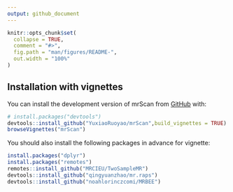 ```yaml
---
output: github_document
---
```


<!-- README.md is generated from README.Rmd. Please edit that file -->

```r
knitr::opts_chunk$set(
  collapse = TRUE,
  comment = "#>",
  fig.path = "man/figures/README-",
  out.width = "100%"
)
```

## Installation with vignettes

You can install the development version of mrScan from [GitHub](https://github.com/) with:

```r
# install.packages("devtools")
devtools::install_github("YuxiaoRuoyao/mrScan",build_vignettes = TRUE)
browseVignettes("mrScan")
```


You should also install the following packages in advance for vignette:
```r
install.packages("dplyr")
install.packages("remotes")
remotes::install_github("MRCIEU/TwoSampleMR")
devtools::install_github("qingyuanzhao/mr.raps")
devtools::install_github("noahlorinczcomi/MRBEE")
```


